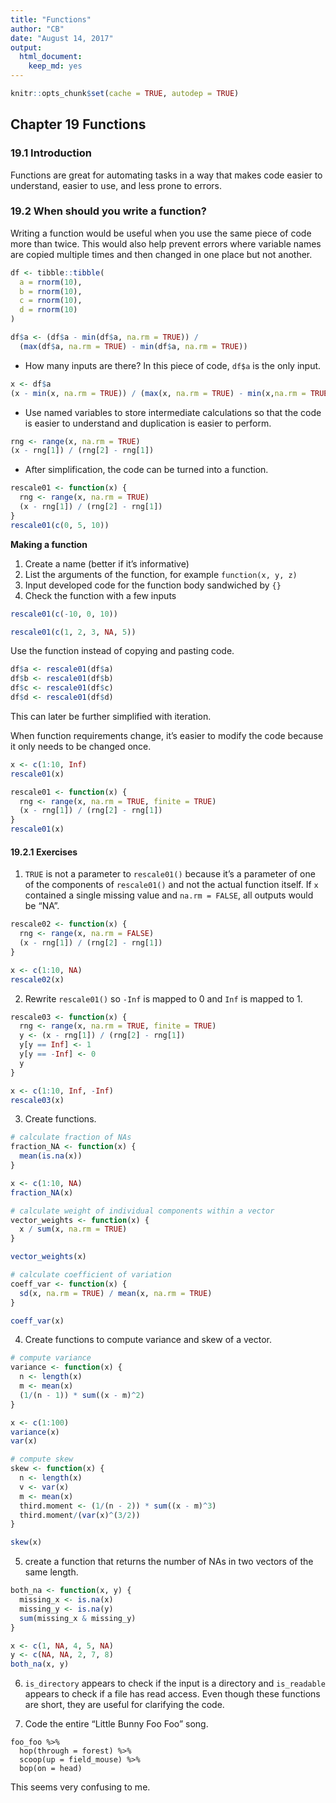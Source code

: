 ```yaml
---
title: "Functions"
author: "CB"
date: "August 14, 2017"
output:
  html_document:
    keep_md: yes
---
```


```r
knitr::opts_chunk$set(cache = TRUE, autodep = TRUE)
```

## Chapter 19 Functions

### 19.1 Introduction

Functions are great for automating tasks in a way that makes code easier to understand, easier to use, and less prone to errors.

### 19.2 When should you write a function?

Writing a function would be useful when you use the same piece of code more than twice. This would also help prevent errors where variable names are copied multiple times and then changed in one place but not another.

```r
df <- tibble::tibble(
  a = rnorm(10),
  b = rnorm(10),
  c = rnorm(10),
  d = rnorm(10)
)

df$a <- (df$a - min(df$a, na.rm = TRUE)) /
  (max(df$a, na.rm = TRUE) - min(df$a, na.rm = TRUE))
```

* How many inputs are there?
In this piece of code, `df$a` is the only input.

```r
x <- df$a
(x - min(x, na.rm = TRUE)) / (max(x, na.rm = TRUE) - min(x,na.rm = TRUE))
```

* Use named variables to store intermediate calculations so that the code is easier to understand and duplication is easier to perform.

```r
rng <- range(x, na.rm = TRUE)
(x - rng[1]) / (rng[2] - rng[1])
```

* After simplification, the code can be turned into a function.

```r
rescale01 <- function(x) {
  rng <- range(x, na.rm = TRUE)
  (x - rng[1]) / (rng[2] - rng[1])
}
rescale01(c(0, 5, 10))
```

**Making a function**

1. Create a name (better if it's informative)
2. List the arguments of the function, for example `function(x, y, z)`
3. Input developed code for the function body sandwiched by `{}`
4. Check the function with a few inputs

```r
rescale01(c(-10, 0, 10))

rescale01(c(1, 2, 3, NA, 5))
```

Use the function instead of copying and pasting code.
```r
df$a <- rescale01(df$a)
df$b <- rescale01(df$b)
df$c <- rescale01(df$c)
df$d <- rescale01(df$d)
```

This can later be further simplified with iteration.

When function requirements change, it's easier to modify the code because it only needs to be changed once.
```r
x <- c(1:10, Inf)
rescale01(x)

rescale01 <- function(x) {
  rng <- range(x, na.rm = TRUE, finite = TRUE)
  (x - rng[1]) / (rng[2] - rng[1])
}
rescale01(x)
```

#### 19.2.1 Exercises

1. `TRUE` is not a parameter to `rescale01()` because it's a parameter of one of the components of `rescale01()` and not the actual function itself. If `x` contained a single missing value and `na.rm = FALSE`, all outputs would be "NA".
```r
rescale02 <- function(x) {
  rng <- range(x, na.rm = FALSE)
  (x - rng[1]) / (rng[2] - rng[1])
}

x <- c(1:10, NA)
rescale02(x)
```


2. Rewrite `rescale01()` so `-Inf` is mapped to 0 and `Inf` is mapped to 1. 
```r
rescale03 <- function(x) {
  rng <- range(x, na.rm = TRUE, finite = TRUE)
  y <- (x - rng[1]) / (rng[2] - rng[1])
  y[y == Inf] <- 1
  y[y == -Inf] <- 0
  y
}

x <- c(1:10, Inf, -Inf)
rescale03(x)
```

3. Create functions.
```r
# calculate fraction of NAs
fraction_NA <- function(x) {
  mean(is.na(x))
}

x <- c(1:10, NA)
fraction_NA(x)

# calculate weight of individual components within a vector
vector_weights <- function(x) {
  x / sum(x, na.rm = TRUE)
}

vector_weights(x)

# calculate coefficient of variation
coeff_var <- function(x) {
  sd(x, na.rm = TRUE) / mean(x, na.rm = TRUE)
}

coeff_var(x)
```

4. Create functions to compute variance and skew of a vector.
```r
# compute variance
variance <- function(x) {
  n <- length(x)
  m <- mean(x)
  (1/(n - 1)) * sum((x - m)^2)
}

x <- c(1:100)
variance(x)
var(x)

# compute skew
skew <- function(x) {
  n <- length(x)
  v <- var(x)
  m <- mean(x)
  third.moment <- (1/(n - 2)) * sum((x - m)^3)
  third.moment/(var(x)^(3/2))
}

skew(x)
```

5. create a function that returns the number of NAs in two vectors of the same length.
```r
both_na <- function(x, y) {
  missing_x <- is.na(x)
  missing_y <- is.na(y)
  sum(missing_x & missing_y)
}

x <- c(1, NA, 4, 5, NA)
y <- c(NA, NA, 2, 7, 8)
both_na(x, y)
```

6. `is_directory` appears to check if the input is a directory and `is_readable` appears to check if a file has read access. Even though these functions are short, they are useful for clarifying the code.

7. Code the entire "Little Bunny Foo Foo" song.
```
foo_foo %>% 
  hop(through = forest) %>% 
  scoop(up = field_mouse) %>% 
  bop(on = head)
```
This seems very confusing to me.

